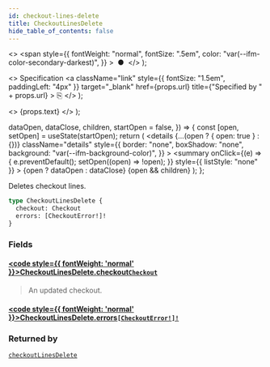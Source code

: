 ```yaml
---
id: checkout-lines-delete
title: CheckoutLinesDelete
hide_table_of_contents: false
---
```


  <>
    <span
      style={{
        fontWeight: "normal",
        fontSize: ".5em",
        color: "var(--ifm-color-secondary-darkest)",
      }}
    >
      &nbsp;●&nbsp;
    </span>
  </>
);

  <>
    Specification
    <a
      className="link"
      style={{ fontSize: "1.5em", paddingLeft: "4px" }}
      target="\_blank"
      href={props.url}
      title={"Specified by " + props.url}
    >
      ⎘
    </a>
  </>
);

  <>
    <span className={props.class}>{props.text}</span>
  </>
);


  dataOpen,
  dataClose,
  children,
  startOpen = false,
}) => {
  const [open, setOpen] = useState(startOpen);
  return (
    <details
      {...(open ? { open: true } : {})}
      className="details"
      style={{
        border: "none",
        boxShadow: "none",
        background: "var(--ifm-background-color)",
      }}
    >
      <summary
        onClick={(e) => {
          e.preventDefault();
          setOpen((open) => !open);
        }}
        style={{ listStyle: "none" }}
      >
        {open ? dataOpen : dataClose}
      </summary>
      {open && children}
    </details>
  );
};

Deletes checkout lines.

```graphql
type CheckoutLinesDelete {
  checkout: Checkout
  errors: [CheckoutError!]!
}
```

### Fields

#### [<code style={{ fontWeight: 'normal' }}>CheckoutLinesDelete.<b>checkout</b></code>](#)<Bullet />[`Checkout`](../../../api-reference/checkout/objects/checkout) <Badge class="badge badge--secondary" text="object"/>

> An updated checkout.

#### [<code style={{ fontWeight: 'normal' }}>CheckoutLinesDelete.<b>errors</b></code>](#)<Bullet />[`[CheckoutError!]!`](../../../api-reference/checkout/objects/checkout-error) <Badge class="badge badge--secondary" text="non-null"/> <Badge class="badge badge--secondary" text="object"/>

>

### Returned by

[`checkoutLinesDelete`](../../../api-reference/checkout/mutations/checkout-lines-delete) <Badge class="badge badge--secondary" text="mutation"/>
